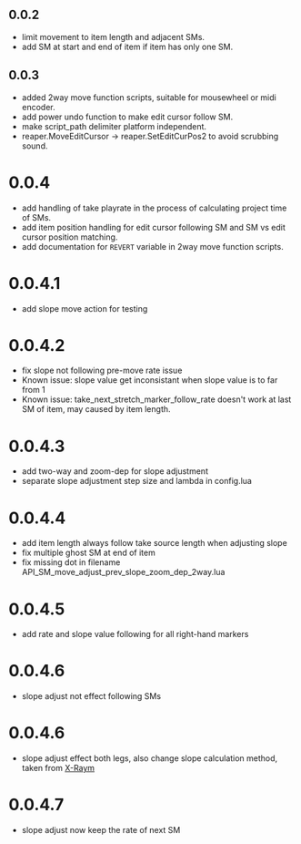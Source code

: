 ## 0.0.2
- limit movement to item length and adjacent SMs.
- add SM at start and end of item if item has only one SM.
## 0.0.3
- added 2way move function scripts, suitable for mousewheel or midi encoder.
- add power undo function to make edit cursor follow SM.
- make script_path delimiter platform independent.
- reaper.MoveEditCursor -> reaper.SetEditCurPos2 to avoid scrubbing sound.
# 0.0.4
- add handling of take playrate in the process of calculating project time of SMs.
- add item position handling for edit cursor following SM and SM vs edit cursor position matching.
- add documentation for `REVERT` variable in 2way move function scripts.
# 0.0.4.1
- add slope move action for testing
# 0.0.4.2
- fix slope not following pre-move rate issue
- Known issue: slope value get inconsistant when slope value is to far from 1
- Known issue: take_next_stretch_marker_follow_rate doesn't work at last SM of item, may caused by item length.
# 0.0.4.3
- add two-way and zoom-dep for slope adjustment
- separate slope adjustment step size and lambda in config.lua
# 0.0.4.4
- add item length always follow take source length when adjusting slope
- fix multiple ghost SM at end of item
- fix missing dot in filename API_SM_move_adjust_prev_slope_zoom_dep_2way.lua
# 0.0.4.5
- add rate and slope value following for all right-hand markers
# 0.0.4.6
- slope adjust not effect following SMs
# 0.0.4.6
- slope adjust effect both legs, also change slope calculation method, taken from [X-Raym](https://github.com/ReaTeam/Doc/blob/master/X-Raym_Working%20with%20Stretch%20Markers%20ReaScript%20API.md)
# 0.0.4.7
- slope adjust now keep the rate of next SM